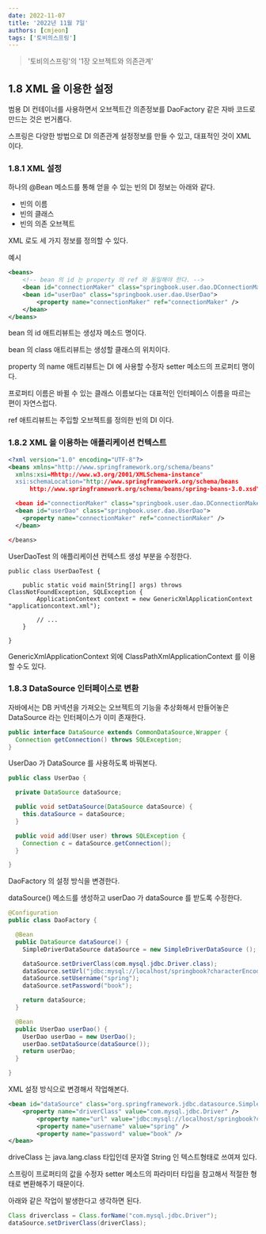 ```yaml
---
date: 2022-11-07
title: '2022년 11월 7일'
authors: [cmjeon]
tags: ['토비의스프링']
---
```


> '토비의스프링'의 '1장 오브젝트와 의존관계'

## 1.8 XML 을 이용한 설정

범용 DI 컨테이너를 사용하면서 오브젝트간 의존정보를 DaoFactory 같은 자바 코드로 만드는 것은 번거롭다.

스프링은 다양한 방법으로 DI 의존관계 설정정보를 만들 수 있고, 대표적인 것이 XML 이다.

### 1.8.1 XML 설정

<!--truncate-->

하나의 @Bean 메소드를 통해 얻을 수 있는 빈의 DI 정보는 아래와 같다.

- 빈의 이름
- 빈의 클래스
- 빈의 의존 오브젝트

XML 로도 세 가지 정보를 정의할 수 있다.

예시

```xml
<beans>
    <!-- bean 의 id 는 property 의 ref 와 동일해야 한다. -->
    <bean id="connectionMaker" class="springbook.user.dao.DConnectionMaker" />
    <bean id="userDao" class="springbook.user.dao.UserDao">
        <property name="connectionMaker" ref="connectionMaker" />
    </bean>
</beans>
```

bean 의 id 애트리뷰트는 생성자 메소드 명이다.

bean 의 class 애트리뷰트는 생성할 클래스의 위치이다.

property 의 name 애트리뷰트는 DI 에 사용할 수정자 setter 메소드의 프로퍼티 명이다.

프로퍼티 이름은 바뀔 수 있는 클래스 이름보다는 대표적인 인터페이스 이름을 따르는 편이 자연스럽다.

ref 애트리뷰트는 주입할 오브젝트를 정의한 빈의 DI 이다.

### 1.8.2 XML 을 이용하는 애플리케이션 컨텍스트

```xml title="applicationContext.xml"
<?xml version="1.0" encoding="UTF-8"?>
<beans xmlns="http://www.springframework.org/schema/beans"
  xmlns:xsi=Mhttp://www.w3.org/2001/XMLSchema-instance"
  xsi:schemaLocation="http://www.springframework.org/schema/beans
      http://www.springframework.org/schema/beans/spring-beans-3.0.xsd">

  <bean id="connectionMaker" class="springbook.user.dao.DConnectionMaker" />
  <bean id="userDao" class="springbook.user.dao.UserDao">
    <property name="connectionMaker" ref="connectionMaker" />
  </bean>

</beans>
```

UserDaoTest 의 애플리케이션 컨텍스트 생성 부분을 수정한다.

```java{4} title="UserDaoTest.java"
public class UserDaoTest {

	public static void main(String[] args) throws ClassNotFoundException, SQLException {
		ApplicationContext context = new GenericXmlApplicationContext "applicationcontext.xml");

		// ...
	}

}
```

GenericXmlApplicationContext 외에 ClassPathXmlApplicationContext 를 이용할 수도 있다.

### 1.8.3 DataSource 인터페이스로 변환

자바에서는 DB 커넥션을 가져오는 오브젝트의 기능을 추상화해서 만들어놓은 DataSource 라는 인터페이스가 이미 존재한다.

```java title="DataSource"
public interface DataSource extends CommonDataSource,Wrapper {
  Connection getConnection() throws SQLException;
}
```

UserDao 가 DataSource 를 사용하도록 바꿔본다.

```java {3,6,10} title="UserDao"
public class UserDao {

  private DataSource dataSource;

  public void setDataSource(DataSource dataSource) {
    this.dataSource = dataSource;
  }

  public void add(User user) throws SQLException {
    Connection c = dataSource.getConnection();
  }

}
```

DaoFactory 의 설정 방식을 변경한다.

dataSource() 메소드를 생성하고 userDao 가 dataSource 를 받도록 수정한다.

```java {8-11,19} title="DaoFactory.java"
@Configuration
public class DaoFactory {

  @Bean
  public DataSource dataSource() {
    SimpleDriverDataSource dataSource = new SimpleDriverDataSource ();

    dataSource.setDriverClass(com.mysql.jdbc.Driver.class);
    dataSource.setUrl("jdbc:mysql://localhost/springbook?characterEncoding=UTF-8");
    dataSource.setUsername("spring");
    dataSource.setPassword("book");

    return dataSource;
  }

  @Bean
  public UserDao userDao() {
    UserDao userDao = new UserDao();
    userDao.setDataSource(dataSource());
    return userDao;
  }

}
```

XML 설정 방식으로 변경해서 작업해본다.

```xml {2} title="applicationContext.xml"
<bean id="dataSource" class="org.springframework.jdbc.datasource.SimpleDriverDataSource">
    <property name="driverClass" value="com.mysql.jdbc.Driver" />
		<property name="url" value="jdbc:mysql://localhost/springbook?characterEncoding=UTF-8" />
		<property name="username" value="spring" />
		<property name="password" value="book" />
</bean>
```

driveClass 는 java.lang.class 타입인데 문자열 String 인 텍스트형태로 쓰여져 있다.

스프링이 프로퍼티의 값을 수정자 setter 메소드의 파라미터 타입을 참고해서 적절한 형태로 변환해주기 때문이다.

아래와 같은 작업이 발생한다고 생각하면 된다.

```java
Class driverclass = Class.forName("com.mysql.jdbc.Driver");
dataSource.setDriverClass(driverClass);
```